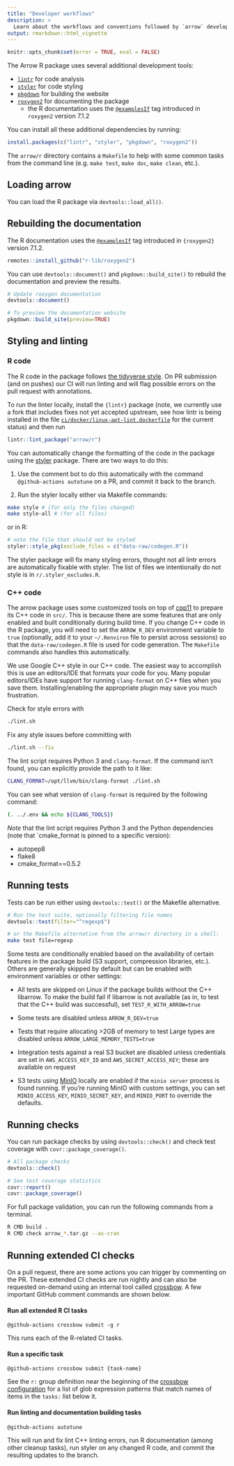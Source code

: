 ```yaml
---
title: "Developer workflows"
description: >
  Learn about the workflows and conventions followed by `arrow` developers
output: rmarkdown::html_vignette
---
```



```r
knitr::opts_chunk$set(error = TRUE, eval = FALSE)
```

The Arrow R package uses several additional development tools:

* [`lintr`](https://github.com/r-lib/lintr) for code analysis
* [`styler`](https://styler.r-lib.org) for code styling
* [`pkgdown`](https://pkgdown.r-lib.org) for building the website
* [`roxygen2`](https://roxygen2.r-lib.org) for documenting the package
  - the R documentation uses the [`@examplesIf`](https://roxygen2.r-lib.org/articles/rd.html#functions) tag introduced in `roxygen2` version 7.1.2

You can install all these additional dependencies by running:

```r
install.packages(c("lintr", "styler", "pkgdown", "roxygen2"))
```


The `arrow/r` directory contains a `Makefile` to help with some common tasks from the command line (e.g. `make test`, `make doc`, `make clean`, etc.).

## Loading arrow

You can load the R package via `devtools::load_all()`.

## Rebuilding the documentation

The R documentation uses the [`@examplesIf`](https://roxygen2.r-lib.org/articles/rd.html#functions) tag introduced in `{roxygen2}` version 7.1.2.

```r
remotes::install_github("r-lib/roxygen2")
```

You can use `devtools::document()` and `pkgdown::build_site()` to rebuild the documentation and preview the results.

```r
# Update roxygen documentation
devtools::document()

# To preview the documentation website
pkgdown::build_site(preview=TRUE)
```

## Styling and linting

### R code

The R code in the package follows [the tidyverse style](https://style.tidyverse.org/). On PR submission (and on pushes) our CI will run linting and will flag possible errors on the pull request with annotations.

To run the linter locally, install the `{lintr}` package (note, we currently use a fork that includes fixes not yet accepted upstream, see how lintr is being installed in the file [`ci/docker/linux-apt-lint.dockerfile`](https://github.com/apache/arrow/blob/master/ci/docker/linux-apt-lint.dockerfile) for the current status) and then run

```r
lintr::lint_package("arrow/r")
```

You can automatically change the formatting of the code in the package using the [styler](https://styler.r-lib.org/) package. There are two ways to do this:

1. Use the comment bot to do this automatically with the command `@github-actions autotune` on a PR, and commit it back to the branch.

2. Run the styler locally either via Makefile commands:

```bash
make style # (for only the files changed)
make style-all # (for all files)
```

or in R:

```r
# note the file that should not be styled
styler::style_pkg(exclude_files = c("data-raw/codegen.R"))
```

The styler package will fix many styling errors, thought not all lintr errors are automatically fixable with styler. The list of files we intentionally do not style is in `r/.styler_excludes.R`.

### C++ code

The arrow package uses some customized tools on top of [cpp11](https://cpp11.r-lib.org/) to prepare its
C++ code in `src/`. This is because there are some features that are only enabled
and built conditionally during build time. If you change C++ code in the R
package, you will need to set the `ARROW_R_DEV` environment variable to `true`
(optionally, add it to your `~/.Renviron` file to persist across sessions) so
that the `data-raw/codegen.R` file is used for code generation. The `Makefile`
commands also handles this automatically.

We use Google C++ style in our C++ code. The easiest way to accomplish this is
use an editors/IDE that formats your code for you. Many popular editors/IDEs
have support for running `clang-format` on C++ files when you save them.
Installing/enabling the appropriate plugin may save you much frustration.

Check for style errors with

```bash
./lint.sh
```

Fix any style issues before committing with

```bash
./lint.sh --fix
```

The lint script requires Python 3 and `clang-format`. If the command
isn't found, you can explicitly provide the path to it like:

```bash
CLANG_FORMAT=/opt/llvm/bin/clang-format ./lint.sh
```

You can see what version of `clang-format` is required by the following
command:

```bash
(. ../.env && echo ${CLANG_TOOLS})
```

_Note_ that the lint script requires Python 3 and the Python dependencies
(note that `cmake_format is pinned to a specific version):

* autopep8
* flake8
* cmake_format==0.5.2

## Running tests

Tests can be run either using `devtools::test()` or the Makefile alternative.

```r
# Run the test suite, optionally filtering file names
devtools::test(filter="^regexp$")
```

```bash
# or the Makefile alternative from the arrow/r directory in a shell:
make test file=regexp
```

Some tests are conditionally enabled based on the availability of certain
features in the package build (S3 support, compression libraries, etc.).
Others are generally skipped by default but can be enabled with environment
variables or other settings:

* All tests are skipped on Linux if the package builds without the C++ libarrow.
  To make the build fail if libarrow is not available (as in, to test that
  the C++ build was successful), set `TEST_R_WITH_ARROW=true`

* Some tests are disabled unless `ARROW_R_DEV=true`

* Tests that require allocating >2GB of memory to test Large types are disabled
  unless `ARROW_LARGE_MEMORY_TESTS=true`

* Integration tests against a real S3 bucket are disabled unless credentials
  are set in `AWS_ACCESS_KEY_ID` and `AWS_SECRET_ACCESS_KEY`; these are available
  on request

* S3 tests using [MinIO](https://min.io/) locally are enabled if the
  `minio server` process is found running. If you're running MinIO with custom
  settings, you can set `MINIO_ACCESS_KEY`, `MINIO_SECRET_KEY`, and
  `MINIO_PORT` to override the defaults.

## Running checks

You can run package checks by using `devtools::check()` and check test coverage
with `covr::package_coverage()`.

```r
# All package checks
devtools::check()

# See test coverage statistics
covr::report()
covr::package_coverage()
```

For full package validation, you can run the following commands from a terminal.

```bash
R CMD build .
R CMD check arrow_*.tar.gz --as-cran
```


## Running extended CI checks

On a pull request, there are some actions you can trigger by commenting on the
PR. These extended CI checks are run nightly and can also be requested on-demand
using an internal tool called
[crossbow](https://arrow.apache.org/docs/developers/crossbow.html).
A few important GitHub comment commands are shown below.

#### Run all extended R CI tasks
```
@github-actions crossbow submit -g r
```

This runs each of the R-related CI tasks.

#### Run a specific task
```
@github-actions crossbow submit {task-name}
```

See the `r:` group definition near the beginning of the [crossbow configuration](https://github.com/apache/arrow/blob/master/dev/tasks/tasks.yml)
for a list of glob expression patterns that match names of items in the `tasks:`
list below it.

#### Run linting and documentation building tasks

```
@github-actions autotune
```

This will run and fix lint C++ linting errors, run R documentation (among other
cleanup tasks), run styler on any changed R code, and commit the resulting
updates to the branch.
